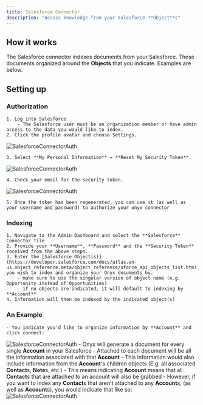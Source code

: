 ```yaml
---
title: Salesforce Connector
description: "Access knowledge from your Salesforce **Object**s"
---
```


## How it works

The Salesforce connector indexes documents from your Salesforce. These documents organized around the **Objects** that you indicate. Examples are below.

## Setting up

### Authorization

    1. Log into Salesforce
        - The Salesforce user must be an organization member or have admin access to the data you would like to index.
    2. Click the profile avatar and choose Settings.

![SalesforceConnectorAuth](/assets/images/connectors/salesforce/salesforce_1.png)

    3. Select **My Personal Information** → **Reset My Security Token**.

![SalesforceConnectorAuth](/assets/images/connectors/salesforce/salesforce_2.png)

    4. Check your email for the security token.

![SalesforceConnectorAuth](/assets/images/connectors/salesforce/salesforce_3.png)

    5. Once the token has been regenerated, you can use it (as well as your username and password) to authorize your onyx connector

### Indexing

    1. Navigate to the Admin Dashboard and select the **Salesforce** Connector Tile.
    2. Provide your **Username**, **Password** and the **Security Token** received from the above steps.
    3. Enter the [Salesforce Object(s)](https://developer.salesforce.com/docs/atlas.en-us.object_reference.meta/object_reference/sforce_api_objects_list.htm) you wish to index and organize your Onyx documents by.
        - make sure to use the singular version of object name (e.g. Opportunity instead of Opportunities)
        - if no objects are indicated, it will default to indexing by **Account**
    4. Information will then be indexed by the indicated object(s)


### An Example

    - You indicate you'd like to organize information by **Account** and click connect:

![SalesforceConnectorAuth](/assets/images/connectors/salesforce/salesforce_4.png) - Onyx will generate a document for every single **Account** in your Salesforce - Attached to each document will be all the information associated with that **Account** - This information would also include information from the **Account**'s children objects (E.g. all associated **Contact**s, **Note**s, etc.) - This means indicating **Account** means that all **Contact**s that are attached to an account will also be grabbed - However, if you want to index any **Contact**s that aren't attached to any **Account**s, (as well as **Account**s), you would indicate that like so:
![SalesforceConnectorAuth](/assets/images/connectors/salesforce/salesforce_5.png)

